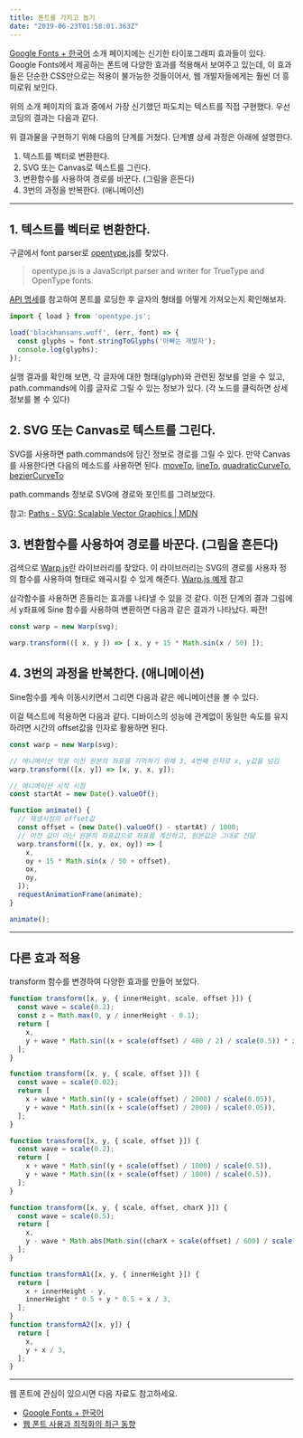 ```yaml
---
title: 폰트를 가지고 놀기
date: "2019-06-23T01:58:01.363Z"
---
```



[Google Fonts + 한국어](https://googlefonts.github.io/korean/) 소개 페이지에는 신기한 타이포그래피 효과들이 있다. Google Fonts에서 제공하는 폰트에 다양한 효과를 적용해서 보여주고 있는데, 이 효과들은 단순한 CSS만으로는 적용이 불가능한 것들이어서, 웹 개발자들에게는 훨씬 더 흥미로워 보인다.

위의 소개 페이지의 효과 중에서 가장 신기했던 파도치는 텍스트를 직접 구현했다. 우선 코딩의 결과는 다음과 같다.

<WarpText message='아빠는 개발자' animate />

위 결과물을 구현하기 위해 다음의 단계를 거쳤다. 단계별 상세 과정은 아래에 설명한다.

1. 텍스트를 벡터로 변환한다.
2. SVG 또는 Canvas로 텍스트를 그린다.
3. 변환함수를 사용하여 경로를 바꾼다. (그림을 흔든다)
4. 3번의 과정을 반복한다. (애니메이션)

-----

## 1. 텍스트를 벡터로 변환한다.

구글에서 font parser로 [opentype.js](https://opentype.js.org/)를 찾았다.

> opentype.js is a JavaScript parser and writer for TrueType and OpenType fonts.

[API 명세](https://github.com/opentypejs/opentype.js#fontstringtoglyphsstring)를 참고하여 폰트를 로딩한 후 글자의 형태를 어떻게 가져오는지 확인해보자.

```js
import { load } from 'opentype.js';

load('blackhansans.woff', (err, font) => {
  const glyphs = font.stringToGlyphs('아빠는 개발자');
  console.log(glyphs);
});
```

<JsonTree message='아빠는 개발자' />

실행 결과를 확인해 보면, 각 글자에 대한 형태(glyph)와 관련된 정보를 얻을 수 있고, path.commands에 이를 글자로 그릴 수 있는 정보가 있다. (각 노드를 클릭하면 상세 정보를 볼 수 있다)

## 2. SVG 또는 Canvas로 텍스트를 그린다.

SVG를 사용하면 path.commands에 담긴 정보로 경로를 그릴 수 있다. 만약 Canvas를 사용한다면 다음의 메소드를 사용하면 된다. [moveTo](https://developer.mozilla.org/en-US/docs/Web/API/CanvasRenderingContext2D/moveTo), [lineTo](https://developer.mozilla.org/en-US/docs/Web/API/CanvasRenderingContext2D/lineTo), [quadraticCurveTo](https://developer.mozilla.org/en-US/docs/Web/API/CanvasRenderingContext2D/quadraticCurveTo), [bezierCurveTo](https://developer.mozilla.org/en-US/docs/Web/API/CanvasRenderingContext2D/bezierCurveTo)

path.commands 정보로 SVG에 경로와 포인트를 그려보았다.

참고: [Paths - SVG: Scalable Vector Graphics | MDN](https://developer.mozilla.org/ko/docs/Web/SVG/Tutorial/Paths#%EC%84%A0(Line)_%EB%AA%85%EB%A0%B9%EC%96%B4)

<WarpText
  message='아빠는 개발자'
  outline
  transform={null}
  padding={10}
  paddingTop={2}
  paddingBottom={2}
/>

## 3. 변환함수를 사용하여 경로를 바꾼다. (그림을 흔든다)

검색으로 [Warp.js](https://benjamminf.github.io/warpjs/)란 라이브러리를 찾았다. 이 라이브러리는 SVG의 경로를 사용자 정의 함수를 사용하여 형태로 왜곡시킬 수 있게 해준다. [Warp.js 예제](https://codepen.io/benjamminf/pen/NpZLeb) 참고

삼각함수를 사용하면 흔들리는 효과를 나타낼 수 있을 것 같다. 이전 단계의 결과 그림에서 y좌표에 Sine 함수를 사용하여 변환하면 다음과 같은 결과가 나타났다. 짜잔!

```js
const warp = new Warp(svg);

warp.transform(([ x, y ]) => [ x, y + 15 * Math.sin(x / 50) ]);
```

<WarpText message='아빠는 개발자' outline />

## 4. 3번의 과정을 반복한다. (애니메이션)

Sine함수를 계속 이동시키면서 그리면 다음과 같은 에니메이션을 볼 수 있다.

<Trigonometric />

이걸 텍스트에 적용하면 다음과 같다. 디바이스의 성능에 관계없이 동일한 속도를 유지하려면 시간의 offset값을 인자로 활용하면 된다.

<WarpText message='아빠는 개발자' animate />

```js
const warp = new Warp(svg);

// 에니메이션 적용 이전 원본의 좌표를 기억하기 위해 3, 4번째 인자로 x, y값을 넘김
warp.transform(([x, y]) => [x, y, x, y]);

// 에니메이션 시작 시점
const startAt = new Date().valueOf();

function animate() {
  // 재생시점의 offset값
  const offset = (new Date().valueOf() - startAt) / 1000;
  // 이전 값이 아닌 원본의 좌표값으로 좌표를 계산하고, 원본값은 그대로 전달
  warp.transform(([x, y, ox, oy]) => [
    x,
    oy + 15 * Math.sin(x / 50 + offset),
    ox,
    oy,
  ]);
  requestAnimationFrame(animate);
}

animate();
```

-----

## 다른 효과 적용

transform 함수를 변경하여 다양한 효과를 만들어 보았다.

<WarpText
  message='니모를 찾아서'
  transform={transform1}
  animate
  paddingTop={2}
/>

```js
function transform([x, y, { innerHeight, scale, offset }]) {
  const wave = scale(0.2);
  const z = Math.max(0, y / innerHeight - 0.1);
  return [
    x,
    y + wave * Math.sin((x + scale(offset) / 400 / 2) / scale(0.5)) * z,
  ];
}
```

<div style={{ height: '2.5rem' }} />

<WarpText
  message='부들부들'
  transform={transform2}
  animate
  interpolate={20}
  paddingTop={2}
  paddingBottom={2}
/>

```js
function transform([x, y, { scale, offset }]) {
  const wave = scale(0.02);
  return [
    x + wave * Math.sin((y + scale(offset) / 2000) / scale(0.05)),
    y + wave * Math.sin((x + scale(offset) / 2000) / scale(0.05)),
  ];
}
```

<div style={{ height: '2.5rem' }} />

<WarpText
  message='어지러워요...'
  fontFamily='Cute Font'
  transform={transform3}
  animate
  interpolate={20}
  padding={paddingTop}
/>

```js
function transform([x, y, { scale, offset }]) {
  const wave = scale(0.2);
  return [
    x + wave * Math.sin((y + scale(offset) / 1000) / scale(0.5)),
    y + wave * Math.sin((x + scale(offset) / 1000) / scale(0.5)),
  ];
}
```

<div style={{ height: '2.5rem' }} />

<WarpText
  message='토끼는 깡총깡총'
  fontFamily='Cute Font'
  transform={transform4}
  animate
  paddingTop={paddingTop4}
  paddingBottom={2}
/>

```js
function transform([x, y, { scale, offset, charX }]) {
  const wave = scale(0.5);
  return [
    x,
    y - wave * Math.abs(Math.sin((charX + scale(offset) / 600) / scale(0.4))),
  ];
}
```

<div style={{ height: '2.5rem' }} />

<div style={{ position: 'relative', maxWidth: 600 }}>
  <WarpText
    message="해운대"
    transform={transformA1}
    color="silver"
    paddingRight={200}
    paddingBottom={150}
  />
  <div style={{ position: 'absolute', top: 0, width: '100%' }}>
    <WarpText message="해운대"
      transform={transformA2}
      paddingRight={200}
      paddingBottom={200}
    />
  </div>
</div>

```js
function transformA1([x, y, { innerHeight }]) {
  return [
    x + innerHeight - y,
    innerHeight * 0.5 + y * 0.5 + x / 3,
  ];
}
function transformA2([x, y]) {
  return [
    x,
    y + x / 3,
  ];
}

```

<div style={{ height: '2.5rem' }} />


---

웹 폰트에 관심이 있으시면 다음 자료도 참고하세요.

- [Google Fonts + 한국어](https://googlefonts.github.io/korean/)
- [웹 폰트 사용과 최적화의 최근 동향](https://d2.naver.com/helloworld/4969726)
